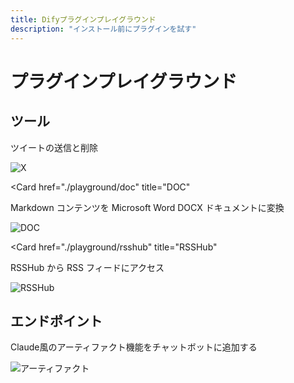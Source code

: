 ```yaml
---
title: Difyプラグインプレイグラウンド
description: "インストール前にプラグインを試す"
---
```


# プラグインプレイグラウンド

## ツール
<Cards>
   <Card 
    href="./playground/x" 
    title="X（旧Twitter）"
  >
  <p>ツイートの送信と削除</p>
    <img src="https://s2.loli.net/2025/05/15/QgHeYb6BGDUFipL.png" alt="X" />
   </Card>

   <Card 
    href="./playground/doc" 
    title="DOC"
  >
  <p>Markdown コンテンツを Microsoft Word DOCX ドキュメントに変換</p>
    <img src="https://s2.loli.net/2025/05/17/zQyImq39XugBoU8.png" alt="DOC" />
   </Card>

   <Card 
    href="./playground/rsshub" 
    title="RSSHub"
  >
  <p>RSSHub から RSS フィードにアクセス</p>
    <img src="https://s2.loli.net/2025/05/16/EiYFhRWmt9xvcuI.png" alt="RSSHub" />
   </Card>
</Cards> 

## エンドポイント

<Cards>
   <Card 
    href="./playground/artifacts" 
    title="アーティファクト"
  >
  <p>Claude風のアーティファクト機能をチャットボットに追加する</p>
    <img src="https://s2.loli.net/2025/05/15/59ADbyazJhSY6ox.png" alt="アーティファクト" />
    </Card>
</Cards> 
